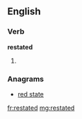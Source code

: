 ==English==

===Verb===
'''restated'''

# {{past of|[[restate]]}}

===Anagrams===
* [[red state#English|red state]]

[[fr:restated]]
[[mg:restated]]
